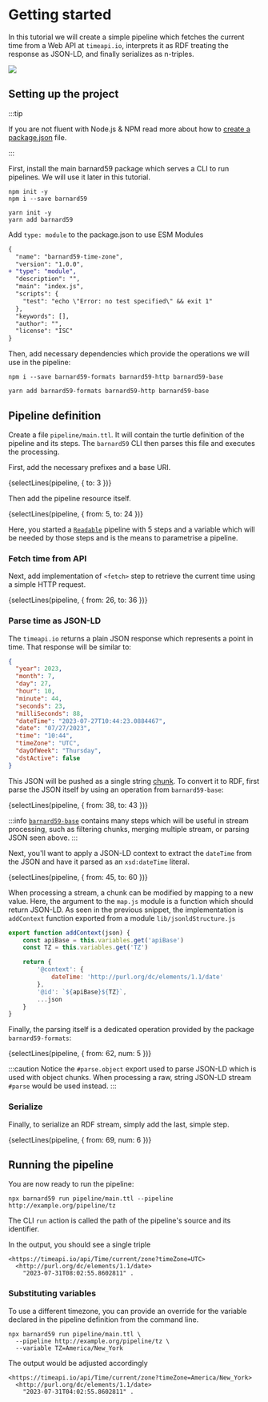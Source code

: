 
# Getting started

In this tutorial we will create a simple pipeline which fetches the current time from a Web API at
`timeapi.io`, interprets it as RDF treating the response as JSON-LD, and finally serializes as n-triples.

![](first-pipeline-diagram.jpg)

## Setting up the project

:::tip

If you are not fluent with Node.js & NPM read more about how to [create a package.json](https://docs.npmjs.com/creating-a-package-json-file) file.

:::

First, install the main barnard59 package which serves a CLI to run pipelines. We will use it later in this tutorial.

<Tabs>
  <TabItem value="npm" label="NPM" default>

    npm init -y
    npm i --save barnard59

  </TabItem>
  <TabItem value="yarn" label="Yarn">

    yarn init -y
    yarn add barnard59

  </TabItem>
</Tabs>

Add `type: module` to the package.json to use ESM Modules

```diff
{
  "name": "barnard59-time-zone",
  "version": "1.0.0",
+ "type": "module",
  "description": "",
  "main": "index.js",
  "scripts": {
    "test": "echo \"Error: no test specified\" && exit 1"
  },
  "keywords": [],
  "author": "",
  "license": "ISC"
}
```

Then, add necessary dependencies which provide the operations we will use in the pipeline:

<Tabs>
  <TabItem value="npm" label="NPM" default>

    npm i --save barnard59-formats barnard59-http barnard59-base

  </TabItem>
  <TabItem value="yarn" label="Yarn">

    yarn add barnard59-formats barnard59-http barnard59-base

  </TabItem>
</Tabs>


## Pipeline definition

Create a file `pipeline/main.ttl`. It will contain the turtle definition of the pipeline and its steps. The `barnard59`
CLI then parses this file and executes the processing.

First, add the necessary prefixes and a base URI.

<CodeBlock language="turtle" title="pipeline/main.ttl">
  {selectLines(pipeline, { to: 3 })}
</CodeBlock>

Then add the pipeline resource itself.

<CodeBlock language="turtle" title="pipeline/main.ttl">
  {selectLines(pipeline, { from: 5, to: 24 })}
</CodeBlock>

Here, you started a [`Readable`](/docs/workflows/explanations/pipeline) pipeline with 5 steps and a variable which
will be needed by those steps and is the means to parametrise a pipeline.

### Fetch time from API

Next, add implementation of `<fetch>` step to retrieve the current time using a simple HTTP request.

<CodeBlock language="turtle" title="pipeline/main.ttl">
  {selectLines(pipeline, { from: 26, to: 36 })}
</CodeBlock>

### Parse time as JSON-LD

The `timeapi.io` returns a plain JSON response which represents a point in time. That response will be similar to:

```json
{
  "year": 2023,
  "month": 7,
  "day": 27,
  "hour": 10,
  "minute": 44,
  "seconds": 23,
  "milliSeconds": 88,
  "dateTime": "2023-07-27T10:44:23.0884467",
  "date": "07/27/2023",
  "time": "10:44",
  "timeZone": "UTC",
  "dayOfWeek": "Thursday",
  "dstActive": false
}
```

This JSON will be pushed as a single string [chunk](https://nodesource.com/blog/understanding-streams-in-nodejs/).
To convert it to RDF, first parse the JSON itself by using an operation from `barnard59-base`:

<CodeBlock language="turtle" title="pipeline/main.ttl">
  {selectLines(pipeline, { from: 38, to: 43 })}
</CodeBlock>

:::info
[`barnard59-base`](https://github.com/zazuko/barnard59/blob/master/packages/base/manifest.ttl) contains many steps which
will be useful in stream processing, such as filtering chunks, merging multiple stream, or parsing JSON seen above.
:::

Next, you'll want to apply a JSON-LD context to extract the `dateTime` from the JSON and have it parsed as an
`xsd:dateTime` literal.

<CodeBlock language="turtle" title="pipeline/main.ttl">
  {selectLines(pipeline, { from: 45, to: 60 })}
</CodeBlock>

When processing a stream, a chunk can be modified by mapping to a new value. Here, the argument to the `map.js` module
is a function which should return JSON-LD. As seen in the previous snippet, the implementation is `addContext` function
exported from a module `lib/jsonldStructure.js`

```js title="lib/jsonldStructure.js"
export function addContext(json) {
    const apiBase = this.variables.get('apiBase')
    const TZ = this.variables.get('TZ')

    return {
        '@context': {
            dateTime: 'http://purl.org/dc/elements/1.1/date'
        },
        '@id': `${apiBase}${TZ}`,
        ...json
    }
}
```

Finally, the parsing itself is a dedicated operation provided by the package `barnard59-formats`:

<CodeBlock language="turtle" title="pipeline/main.ttl">
  {selectLines(pipeline, { from: 62, num: 5 })}
</CodeBlock>

:::caution
Notice the `#parse.object` export used to parse JSON-LD which is used with object chunks. When processing a raw, string
JSON-LD stream `#parse` would be used instead.
:::

### Serialize

Finally, to serialize an RDF stream, simply add the last, simple step.

<CodeBlock language="turtle" title="pipeline/main.ttl">
  {selectLines(pipeline, { from: 69, num: 6 })}
</CodeBlock>

## Running the pipeline

You are now ready to run the pipeline:

```
npx barnard59 run pipeline/main.ttl --pipeline http://example.org/pipeline/tz
```

The CLI `run` action is called the path of the pipeline's source and its identifier.

In the output, you should see a single triple

```turtle
<https://timeapi.io/api/Time/current/zone?timeZone=UTC>
  <http://purl.org/dc/elements/1.1/date>
    "2023-07-31T08:02:55.8602811" .
```

### Substituting variables

To use a different timezone, you can provide an override for the variable declared in the pipeline definition from the
command line.

```
npx barnard59 run pipeline/main.ttl \
  --pipeline http://example.org/pipeline/tz \
  --variable TZ=America/New_York
```

The output would be adjusted accordingly

```turtle
<https://timeapi.io/api/Time/current/zone?timeZone=America/New_York>
  <http://purl.org/dc/elements/1.1/date>
    "2023-07-31T04:02:55.8602811" .
```
